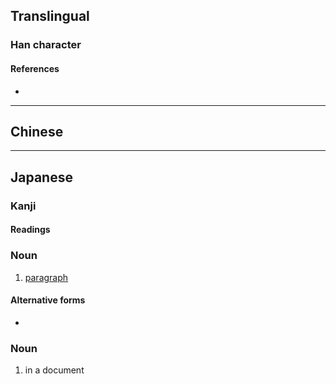 {{character info/new}}
{{also|條}}
==Translingual==

===Han character===
{{Han char|rn=75|rad=木|as=03|sn=7|four=|canj=HED|ids=⿱夂朩(G)⿱夂木(J)}}

====References====
* {{Han ref|kx=0513.011|dkj=14486|hdz=21161.080|uh=6761|ud=26465}}

----

==Chinese==
{{zh-see|條|sv}}

----

==Japanese==
{{ja-kanji forms|条|條}}

===Kanji===
{{ja-kanji|grade=5|rs=木03|kyu=條}}

====Readings====
{{ja-readings
|goon=じょう<でう
|kanon=ちょう<てう
|kun=えだ, すじ-
}}

===Noun===
{{ja-noun|くだり|kyu=條}}

# [[paragraph]]

====Alternative forms====
* {{l|ja|件}}

===Noun===
{{ja-noun|じょう|kyu=條|hhira=でう}}

# {{l|ja|article}} in a document